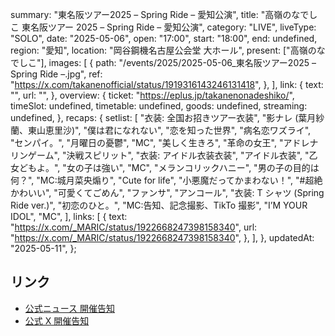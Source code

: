  summary: "東名阪ツアー2025 – Spring Ride – 愛知公演",
  title: "高嶺のなでしこ 東名阪ツアー 2025 – Spring Ride – 愛知公演",
  category: "LIVE",
  liveType: "SOLO",
  date: "2025-05-06",
  open: "17:00",
  start: "18:00",
  end: undefined,
  region: "愛知",
  location: "岡谷鋼機名古屋公会堂 大ホール",
  present: ["高嶺のなでしこ"],
  images: [
    {
      path: "/events/2025/2025-05-06_東名阪ツアー2025 – Spring Ride –.jpg",
      ref: "https://x.com/takanenofficial/status/1919316143246131418",
    },
  ],
  link: {
    text: "",
    url: "",
  },
  overview: {
    ticket: "https://eplus.jp/takanenonadeshiko/",
    timeSlot: undefined,
    timetable: undefined,
    goods: undefined,
    streaming: undefined,
  },
  recaps: {
    setlist: [
      "衣装: 全国お招きツアー衣装",
      "影ナレ (葉月紗蘭、東山恵里沙)",
      "僕は君になれない",
      "恋を知った世界",
      "病名恋ワズライ",
      "センパイ。",
      "月曜日の憂鬱",
      "MC",
      "美しく生きろ",
      "革命の女王",
      "アドレナリンゲーム",
      "決戦スピリット",
      "衣装: アイドル衣装衣装",
      "アイドル衣装",
      "乙女どもよ。",
      "女の子は強い",
      "MC",
      "メランコリックハニー",
      "男の子の目的は何？",
      "MC:城月菜央煽り",
      "Cute for life",
      "小悪魔だってかまわない！",
      "#超絶かわいい",
      "可愛くてごめん",
      "ファンサ",
      "アンコール",
      "衣装: T シャツ (Spring Ride ver.)",
      "初恋のひと。",
      "MC:告知、記念撮影、TikTo 撮影",
      "I’M YOUR IDOL",
      "MC",
    ],
    links: [
      {
        text: "https://x.com/_MARIC/status/1922668247398158340",
        url: "https://x.com/_MARIC/status/1922668247398158340",
      },
    ],
  },
  updatedAt: "2025-05-11",
};

## リンク

- [公式ニュース 開催告知](https://takanenonadeshiko.jp/?p=3375)
- [公式 X 開催告知](https://x.com/takanenofficial/status/1890357852654432475)
